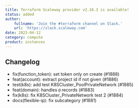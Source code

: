 ```yaml
---
title: Terraform Scaleway provider v2.16.3 is available!
status: added
author:
    fullname: 'Join the #terraform channel on Slack.'
    url: 'https://slack.scaleway.com'
date: 2023-04-12
category: compute
product: instances
---
```


## Changelog
* fix(function_token): set token only on create (#1888)
* feat(account): extract project id if not given (#1886)
* test(k8s): add test K8SCluster_PoolPrivateNetwork (#1885)
* feat(domain): handles `@` records (#1883)
* fix(k8s): fix K8SCluster_PrivateNetwork test 2 (#1884)
* docs(flexible-ip): fix subcategory (#1881)


